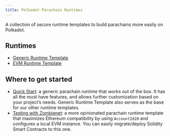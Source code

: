 ```yaml
---
title: Polkadot Parachain Runtimes
---
```


A collection of secure runtime templates to build parachains more easily on Polkadot.

## Runtimes
* [Generic Runtime Template](/substrate-runtimes/runtimes/generic)
* [EVM Runtime Template](/substrate-runtimes/runtimes/evm)

## Where to get started
* [Quick Start](/substrate-runtimes/guides/quick_start): a generic parachain runtime that works out of the box. It has all the must have features, and allows further customization based on your project’s needs. Generic Runtime Template also serves as the base for our other runtime templates.
* [Testing with Zombienet](guides/testing_with_zombienet): a more opinionated parachain runtime template that maximizes Ethereum compatibility by using `AccountId20` and configures a local EVM instance. You can easily migrate/deploy Solidity Smart Contracts to this one.

